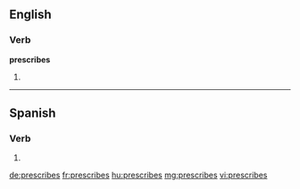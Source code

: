 ==English==

===Verb===
'''prescribes'''

# {{third-person singular of|prescribe}}

----

==Spanish==

===Verb===
{{es-verb-form|prescribir}}

# {{es-verb form of|ending=ir|mood=indicative|tense=present|pers=2|formal=no|number=singular|prescribir}}

[[de:prescribes]]
[[fr:prescribes]]
[[hu:prescribes]]
[[mg:prescribes]]
[[vi:prescribes]]